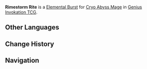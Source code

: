 {{Genius Invokation TCG Skill Infobox
|title      = Rimestorm Rite
|image      = Rimestorm Rite Character Card Skill.png
|type       = Elemental Burst
|character  = Cryo Abyss Mage
|element    = Cryo
|matching   = 3
|energy     = 2
|effect     = Deals 5 {{Color|Cryo DMG}}.
|order      = 3
}}
'''Rimestorm Rite''' is a [[Character Card Elemental Burst|Elemental Burst]] for [[Cryo Abyss Mage (Character Card)|Cryo Abyss Mage]] in [[Genius Invokation TCG]].

==Other Languages==
{{Other Languages
|en      = Rimestorm Rite
|zhs     = 霜寒迂旋之仪
|zhs_rm  = Shuānghán Yúxuán zhī Yí
|zht     = 霜寒迂旋之儀
|zht_rm  = Shuānghán Yúxuán zhī Yí
|zh_tl   = 
|ja      = 霜寒迂回の儀
|ja_rm   = Soukan Ukai no Gi{{Assumed}}
|ja_tl   = 
|ko      = 눈보라의 의식
|ko_rm   = Nunbora-ui Uisik
|ko_tl   = Rite of Blizzard
|es      = Rito de los carámbanos
|es_tl   = Rite of the Icicles
|fr      = Rite de tempête glaciale
|fr_tl   = Rite of Glacial Storm
|ru      = Ритуал морозного вихря
|ru_tl   = Frosty Whirlwind Ritual
|th      = Rimestorm Rite
|vi      = Nghi Thức Bão Tuyết
|vi_tl   = 
|de      = Ritus der Frostwelle
|de_tl   = Rite of the Frost Wave
|id      = Rimestorm Rite
|pt      = Ritual da Tempestade
|pt_tl   = 
|tr      = Kırağı Fırtınası Şenliği
|tr_tl   = 
|it      = Rito della tempesta glaciale
|it_tl   = Rite of the Glacial Tempest
}}

==Change History==
{{Change History|3.3}}

==Navigation==
{{Genius Invokation TCG Skill Navbox|Cryo Abyss Mage}}